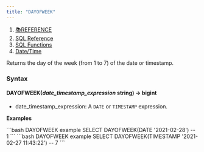 ```yaml
---
title: "DAYOFWEEK"
---
```


1. [📚REFERENCE](/reference)
2. [SQL Reference](/reference/sql-reference)
3. [SQL Functions](/reference/sql-reference/all-functions)
4. [Date/Time](/reference/sql-reference/all-functions/date-time)

Returns the day of the week (from 1 to 7) of the date or timestamp.

### Syntax

#### DAYOFWEEK(*date\_timestamp\_expression* string) → bigint

* date\_timestamp\_expression: A `DATE` or `TIMESTAMP` expression.

**Examples**

<CodeGroup>
  ```bash DAYOFWEEK example
  SELECT DAYOFWEEK(DATE '2021-02-28')
  -- 1
  ```
</CodeGroup>

<CodeGroup>
  ```bash DAYOFWEEK example
  SELECT DAYOFWEEK(TIMESTAMP '2021-02-27 11:43:22')
  -- 7
  ```
</CodeGroup>
